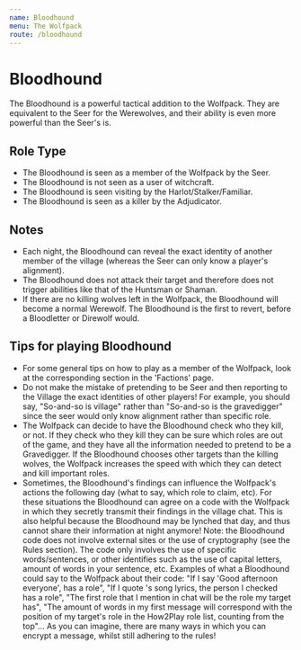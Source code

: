 ```yaml
---
name: Bloodhound
menu: The Wolfpack
route: /bloodhound
---
```


# Bloodhound

The Bloodhound is a powerful tactical addition to the Wolfpack. They are
equivalent to the Seer for the Werewolves, and their ability is even
more powerful than the Seer's is.

## Role Type

  - The Bloodhound is seen as a member of the Wolfpack by the Seer.
  - The Bloodhound is not seen as a user of witchcraft.
  - The Bloodhound is seen visiting by the Harlot/Stalker/Familiar.
  - The Bloodhound is seen as a killer by the Adjudicator.

## Notes

  - Each night, the Bloodhound can reveal the exact identity of another
    member of the village (whereas the Seer can only know a player's
    alignment).
  - The Bloodhound does not attack their target and therefore does not
    trigger abilities like that of the Huntsman or Shaman.
  - If there are no killing wolves left in the Wolfpack, the Bloodhound
    will become a normal Werewolf. The Bloodhound is the first to
    revert, before a Bloodletter or Direwolf would.

## Tips for playing Bloodhound

  - For some general tips on how to play as a member of the Wolfpack,
    look at the corresponding section in the 'Factions' page.
  - Do not make the mistake of pretending to be Seer and then reporting
    to the Village the exact identities of other players\! For example,
    you should say, "So-and-so is village" rather than "So-and-so is the
    gravedigger" since the seer would only know alignment rather than
    specific role.
  - The Wolfpack can decide to have the Bloodhound check who they kill,
    or not. If they check who they kill they can be sure which roles are
    out of the game, and they have all the information needed to pretend
    to be a Gravedigger. If the Bloodhound chooses other targets than
    the killing wolves, the Wolfpack increases the speed with which they
    can detect and kill important roles.
  - Sometimes, the Bloodhound's findings can influence the Wolfpack's
    actions the following day (what to say, which role to claim, etc).
    For these situations the Bloodhound can agree on a code with the
    Wolfpack in which they secretly transmit their findings in the
    village chat. This is also helpful because the Bloodhound may be
    lynched that day, and thus cannot share their information at night
    anymore\! Note: the Bloodhound code does not involve external sites
    or the use of cryptography (see the Rules section). The code only
    involves the use of specific words/sentences, or other identifies
    such as the use of capital letters, amount of words in your
    sentence, etc. Examples of what a Bloodhound could say to the
    Wolfpack about their code: "If I say 'Good afternoon everyone', has
    a role", "If I quote 's song lyrics, the person I checked has a
    role", "The first role that I mention in chat will be the role my
    target has", "The amount of words in my first message will
    correspond with the position of my target's role in the How2Play
    role list, counting from the top"... As you can imagine, there are
    many ways in which you can encrypt a message, whilst still adhering
    to the rules\!
